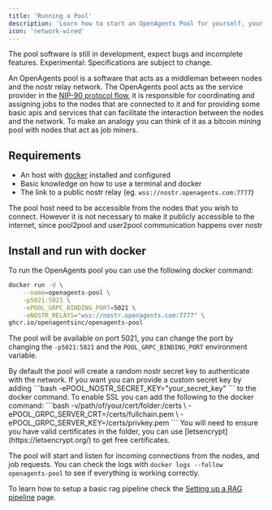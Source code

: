 ```yaml
---
title: 'Running a Pool'
description: 'Learn how to start an OpenAgents Pool for yourself, your friends, or your community.'
icon: 'network-wired'
---
```


<Warning>The pool software is still in development, expect bugs and incomplete features.</Warning>
<Warning>Experimental: Specifications are subject to change.</Warning>


An OpenAgents pool is a software that acts as a middleman between nodes and the nostr relay network.
The OpenAgents pool acts as the service 
provider in the [NIP-90 protocol flow](https://github.com/nostr-protocol/nips/blob/master/90.md#protocol-flow), it is responsible for
coordinating and assigning jobs to the nodes that are connected to it and  for providing some basic apis and services that can
facilitate the interaction between the nodes and the network.
To make an analogy you can think of it as a bitcoin mining pool with nodes that act as job miners.

## Requirements
- An host with [docker](https://docs.docker.com/engine/install/) installed and configured
- Basic knowledge on how to use a terminal and docker
- The link to a public nostr relay (eg. `wss://nostr.openagents.com:7777`)

<Info>The pool host need to be accessible from the nodes that you wish to connect.
However it is not necessary to make it publicly accessible to the internet, since pool2pool and user2pool communication happens over nostr</Info>


## Install and run with docker

To run the OpenAgents pool you can use the following docker command:

```bash
docker run -d \
    --name=openagents-pool \
    -p5021:5021 \
    -ePOOL_GRPC_BINDING_PORT=5021 \
    -eNOSTR_RELAYS="wss://nostr.openagents.com:7777" \
ghcr.io/openagentsinc/openagents-pool
```

The pool will be available on port 5021, you can change the port by changing the `-p5021:5021` and the `POOL_GRPC_BINDING_PORT` environment variable.

<Info>
By default the pool will create a random nostr secret key to authenticate with the network.
If you want you can provide a custom secret key by adding 
```bash
-ePOOL_NOSTR_SECRET_KEY="your_secret_key"
``` 
to the docker command.
</Info>


<Info>
To enable SSL you can add the following to the docker command:
```bash
-v/path/of/your/cert/folder:/certs \
-ePOOL_GRPC_SERVER_CRT=/certs/fullchain.pem \
-ePOOL_GRPC_SERVER_KEY=/certs/privkey.pem 
```
You will need to ensure you have valid certificates in the folder, you can use [letsencrypt](https://letsencrypt.org/) to get free certificates.
</Info>

The pool will start and listen for incoming connections from the nodes, and job requests.
You can check the logs with `docker logs --follow openagents-pool` to see if everything is working correctly.


To learn how to setup a basic rag pipeline check the [Setting up a RAG pipeline](/custom-rag-pipeline) page.